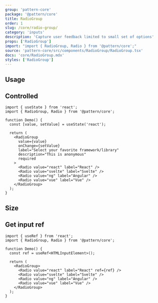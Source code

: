 ```yaml
---
group: 'pattern-core'
package: '@pattern/core'
title: RadioGroup
order: 1
slug: /core/radio-group/
category: 'inputs'
description: 'Capture user feedback limited to small set of options'
props: ['RadioGroup']
import: "import { RadioGroup, Radio } from '@pattern/core';"
source: 'pattern-core/src/components/RadioGroup/RadioGroup.tsx'
docs: 'core/RadioGroup.mdx'
styles: ['RadioGroup']
---
```



## Usage

<ControlDemo data={RadioGroupDemos.control} />

## Controlled

```tsx
import { useState } from 'react';
import { RadioGroup, Radio } from '@pattern/core';

function Demo() {
  const [value, setValue] = useState('react');

  return (
    <RadioGroup
      value={value}
      onChange={setValue}
      label="Select your favorite framework/library"
      description="This is anonymous"
      required
    >
      <Radio value="react" label="React" />
      <Radio value="svelte" label="Svelte" />
      <Radio value="ng" label="Angular" />
      <Radio value="vue" label="Vue" />
    </RadioGroup>
  );
}
```

## Size

<Demo data={RadioGroupDemos.sizes} />

## Get input ref

```tsx
import { useRef } from 'react';
import { RadioGroup, Radio } from '@pattern/core';

function Demo() {
  const ref = useRef<HTMLInputElement>();

  return (
    <RadioGroup>
      <Radio value="react" label="React" ref={ref} />
      <Radio value="svelte" label="Svelte" />
      <Radio value="ng" label="Angular" />
      <Radio value="vue" label="Vue" />
    </RadioGroup>
  );
}
```
